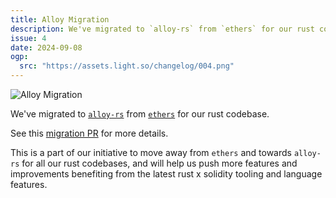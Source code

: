 ```yaml
---
title: Alloy Migration
description: We've migrated to `alloy-rs` from `ethers` for our rust codebase.
issue: 4
date: 2024-09-08
ogp:
  src: "https://assets.light.so/changelog/004.png"
---
```


<Image src="https://assets.light.so/changelog/004.png" alt="Alloy Migration" width={1920} height={1080} />

We've migrated to [`alloy-rs`](https://github.com/alloy-rs/core) from [`ethers`](https://github.com/gakonst/ethers-rs) for our rust codebase.

See this [migration PR](https://github.com/LightDotSo/LightDotSo/pull/2296) for more details.

This is a part of our initiative to move away from `ethers` and towards `alloy-rs` for all our rust codebases, and will help us push more features and improvements benefiting from the latest rust x solidity tooling and language features.

